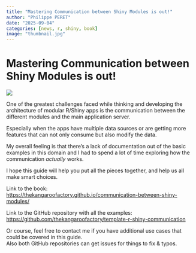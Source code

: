 ```yaml
---
title: "Mastering Communication between Shiny Modules is out!"
author: "Philippe PERET"
date: "2025-09-04"
categories: [news, r, shiny, book]
image: "thumbnail.jpg"
---
```


# Mastering Communication between Shiny Modules is out!

![](thumbnail.jpg)

One of the greatest challenges faced while thinking and developing the architecture of modular R/Shiny apps is the communication between the different modules and the main application server.

Especially when the apps have multiple data sources or are getting more features that can not only consume but also modify the data.

My overall feeling is that there’s a lack of documentation out of the basic examples in this domain and I had to spend a lot of time exploring how the communication *actually* works.

I hope this guide will help you put all the pieces together, and help us all make smart choices.

Link to the book: \
<https://thekangaroofactory.github.io/communication-between-shiny-modules/>

Link to the GitHub repository with all the examples: \
<https://github.com/thekangaroofactory/template-r-shiny-communication>

Or course, feel free to contact me if you have additional use cases that could be covered in this guide.\
Also both GitHub repositories can get issues for things to fix & typos.
